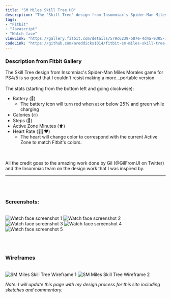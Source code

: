 ```yaml
---
title: "SM Miles Skill Tree HD"
description: "The 'Skill Tree' design from Insomniac's Spider-Man Miles Morales game for PS4/5 is so good that I couldn't resist making a more...portable version."
tags:
- "Fitbit"
- "Javascript"
- "Watch face"
viewLink: "https://gallery.fitbit.com/details/579c6239-b87e-4d4a-9305-7d0635965682"
codeLink: "https://github.com/areddicks1014/fitbit-sm-miles-skill-tree-hd"
---
```



### Description from Fitbit Gallery

The Skill Tree design from Insomniac's Spider-Man Miles Morales game for PS4/5 is so good that I couldn't resist making a more...portable version. 
<br /><br />
The stats (starting from the bottom left and going clockwise):
- Battery (🔋)
    - The battery icon will turn red when at or below 25% and green while charging
- Calories (🔥)
- Steps (👟)
- Active Zone Minutes (⬆️)
- Heart Rate (💛🧡❤️)
    - The heart will change color to correspond with the current Active Zone to match Fitbit's colors.

<br /><br />
All the credit goes to the amazing work done by Gil (@GilFromUI on Twitter) and the Insomniac team on the design work that I was inspired by.
<hr class="divider"/>
<br /><br />

### Screenshots:
<br />

<Image src="/screenshots/sm-miles-skill-tree-ss-1.png" alt="Watch face screenshot 1" height={325} width={325}/>
<Image src="/screenshots/sm-miles-skill-tree-ss-2.png" alt="Watch face screenshot 2" height={325} width={325}/>
<Image src="/screenshots/sm-miles-skill-tree-ss-3.png" alt="Watch face screenshot 3" height={325} width={325}/>
<Image src="/screenshots/sm-miles-skill-tree-ss-4.png" alt="Watch face screenshot 4" height={325} width={325}/>
<Image src="/screenshots/sm-miles-skill-tree-ss-5.png" alt="Watch face screenshot 5" height={325} width={325}/>

<br /><br />

### Wireframes
<br />
<Image src="/wireframes/SM_Miles_Skilltree_wireframe_1.jpg" alt="SM Miles Skill Tree Wireframe 1" height={600} width={325}/>
<Image src="/wireframes/SM_Miles_Skilltree_wireframe_2.jpg" alt="SM Miles Skill Tree Wireframe 2" height={600} width={325}/>



*Note: I will update this page with my design process for this site including sketches and commentary.*